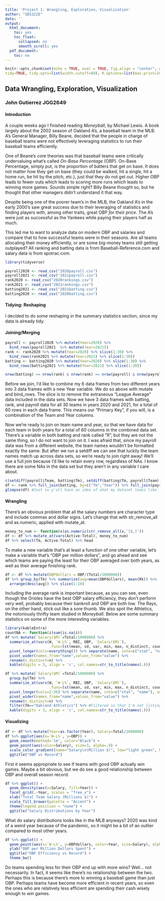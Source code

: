 ```yaml
---
title: 'Project 1: Wrangling, Exploration, Visualization'
author: "SDS322E"
date: ''
output:
  html_document:
    toc: yes
    toc_float:
      collapsed: no
      smooth_scroll: yes
  pdf_document:
    toc: no
---
```


```r
knitr::opts_chunk$set(echo = TRUE, eval = TRUE, fig.align = "center", warning = F, message = F,
tidy=TRUE, tidy.opts=list(width.cutoff=60), R.options=list(max.print=100))
```

## Data Wrangling, Exploration, Visualization

### John Gutierrez JGG2649

#### Introduction 

A couple weeks ago I finished reading *Moneyball*, by Michael Lewis. A book largely about the 2002 season of Oakland A's, a baseball team in the MLB. A's General Manager, Billy Beane, decided that the people in charge of baseball teams were not effectively leveraging statistics to run their baseball teams efficiently.

One of Beane's core theories was that baseball teams were critically undervaluing what's called *On-Base Percentage* (OBP). On-Base Percentage, simply put, is the proportion of batters that get on base. It does not matter how they get on base (they could be walked, hit a single, hit a home run, be hit by the pitch, etc.), just that they do not get out. Higher OBP leads to fewer outs which leads to scoring more runs which leads to winning more games. Sounds simple right? Billy Beane thought so, but he thought that other managers didn't understand it that way.

Despite being one of the poorer team's in the MLB, the Oakland A's in the early 2000's saw great success due to their leveraging of statistics and finding players with, among other traits, great OBP *for their price*. The A's were just as successful as the Yankees while paying their players half as much.

This led me to want to analyze data on modern OBP and salaries and compare that to how successful teams were in their seasons. Are all teams allocating their money efficiently, or are some big-money teams still getting outplayed? All ranking and batting data is from Baseball-Reference.com and salary data is from spotrac.com.

```R
library(tidyverse)

payroll2020 <- read_csv("2020payroll.csv")
payroll2021 <- read_csv("2021payroll.csv")
rank2020 <- read_csv("2020rankings.csv")
rank2021 <- read_csv("2021rankings.csv")
batting2021 <- read_csv("2021batting.csv")
batting2020 <- read_csv("2020batting.csv")
```

#### Tidying: Reshaping

I decided to do some reshaping in the summary statistics section, since my data is already tidy.

    
#### Joining/Merging

```R
payroll <- payroll2020 %>% mutate(Year=2020) %>%
  bind_rows(payroll2021  %>% mutate(Year=2021))
rank <- rank2020 %>% mutate(Year=2020) %>% slice(1:30) %>%
  bind_rows(rank2021 %>% mutate(Year=2021) %>% slice(1:30))
batting <- batting2020 %>% mutate(Year=2020) %>% slice(1:30) %>%
  bind_rows(batting2021 %>% mutate(Year=2021) %>% slice(1:30))

nrow(batting) == nrow(rank) & nrow(rank) == nrow(payroll) & nrow(payroll) == 60
```

Before we join, I'd like to combine my 6 data frames from two different years into 3 data frames with a new Year variable. We do so above with mutate and bind_rows. The slice is to remove the extraneous "League Average" data included in the data sets. Now we have 3 data frames with batting, rank, and payroll data for all 30 teams in years 2020 and 2021, for a total of 60 rows in each data frame. This means our "Primary Key", if you will, is a combination of the Team and Year columns.

Now we're ready to join on team name and year, so that we have data for each team in both years for a total of 60 columns in the combined data set. There's a variable in both batting and rank called "R", but they are not the same thing, so I do not want to join on it. I was afraid that, since my payroll data was from a different website, the team names wouldn't be formatted exactly the same. But after we run a setdiff we can see that luckily the team names match up across data sets, so we're ready to join right away! We'll use a full join because I'd like to retain every row, regardless of NAs. I know there are some NAs in the data set but they aren't in any variable I care about.

```r
c(setdiff(payroll$Team, batting$Tm), setdiff(batting$Tm, payroll$Team))
df <- rank %>% full_join(batting, by=c("Tm","Year")) %>% full_join(payroll, by=c("Tm"="Team","Year"))
glimpse(df) #Just so y'all have an idea of what my dataset looks like
```


####  Wrangling

There's an obvious problem that all the salary numbers are character type and include commas and dollar signs. Let's change that with str_remove_all and as.numeric, applied with mutate_at.

```R
money_to_num <- function(x)as.numeric(str_remove_all(x,'[$,]'))
df <- df %>% mutate_at(vars(Active:Total), money_to_num)
df %>% select(Tm, Active:Total) %>% head
```

To make a new variable that's at least a function of one other variable, let's make a variable that's "OBP per million dollars", and go ahead and see which teams are paying the least for their OBP averaged over both years, as well as their average finishing rank.

```r
df <- df %>% mutate(OBPdollars = OBP/(Total/1000000))
df %>% group_by(Tm) %>% summarize(avg=mean(OBPdollars), mean(Rk)) %>%
  arrange(desc(avg)) %>% slice(1:10)
```

Including the average rank is important because, as you can see, even though the Orioles have the best OBP salary efficiency, they don't perform very well, probably because their bankroll and OBP are both low. The Rays, on the other hand, stick out like a sore thumb. We also spot the Athletics, the notoriously thrifty team studied in *Moneyball*. Below are some summary statistics on some of the more interesting variables.

```r
library(kableExtra)
countNA <- function(z)sum(is.na(z))
df %>% mutate(`Salary($M)`=Total/1000000) %>%
  summarize_at(vars(W, `W-L%`, RBI, OBP, `Salary($M)`),
                    .funs=lst(mean, sd, var, min, max, n_distinct, countNA)) %>%
  pivot_longer(cols=everything()) %>% separate(name, into=c("stat", "name"), sep="_") %>%
  pivot_wider(names_from="name",values_from="value") %>%
  rename(n_distinct=n) %>%
  kable(digits = 3, align = 'c', col.names=str_to_title(names(.)))

df %>% mutate(`Salary($M)`=Total/1000000) %>%
  group_by(Tm) %>%
  summarize_at(vars(W, `W-L%`, RBI, OBP, `Salary($M)`),
                    .funs=lst(mean, sd, var, min, max, n_distinct, countNA)) %>%
  pivot_longer(cols=2:36) %>% separate(name, into=c("stat", "name"), sep="_") %>%
  pivot_wider(names_from="name",values_from="value") %>%
  rename(n_distinct=n) %>%
  filter(Tm=="Oakland Athletics") %>% #Filtered so that I'm not listing 150 rows
  kable(digits = 3, align = 'c', col.names=str_to_title(names(.)))
```


#### Visualizing

```R
df <- df %>% mutate(Year=as.factor(Year), Salary=Total/1000000)
df %>% ggplot(aes(x=`W-L%`, y=OBP)) +
  geom_smooth(method='lm', color="Black") +
  geom_point(aes(color=Salary), size=3, alpha=.9) +
  scale_color_gradient(name="Salary\n(Million $)", low="light green", high="black") +
  ggtitle("OBP vs Record")
```

First it seems appropriate to see if teams with good OBP actually win games. Maybe a bit obvious, but we do see a good relationship between OBP and overall season record.

```R
df %>% ggplot() +
  geom_density(aes(x=Salary, fill=Year)) +
  facet_grid(.~Year, scales = "free_x") +
  xlab("Total Team Salary (Millions $)") +
  scale_fill_brewer(palette = "Accent") +
  theme(legend.position = "none") +
  ggtitle("Salary Distributions by Year")
```

What do salary distributions looks like in the MLB anyways? 2020 was kind of a weird year because of the pandemic, so it might be a bit of an outlier compared to most other years.

```R
df %>% ggplot() +
  geom_point(aes(x=`W-L%`, y=OBPdollars, color=Year, size=Salary), alpha=.8) + 
  ylab("OBP per Million Dollars Spent") +
  ggtitle("OBP Efficiency vs Record") +
  theme_bw()
```

Do teams spending less for their OBP end up with more wins? Well... not necessarily. In fact, it seems like there's no relationship between the two. Perhaps this is because there's more to winning a baseball game than just OBP. Perhaps teams have become more efficient in recent years, so even the ones who are relatively less efficient are spending their cash wisely enough to win games.


